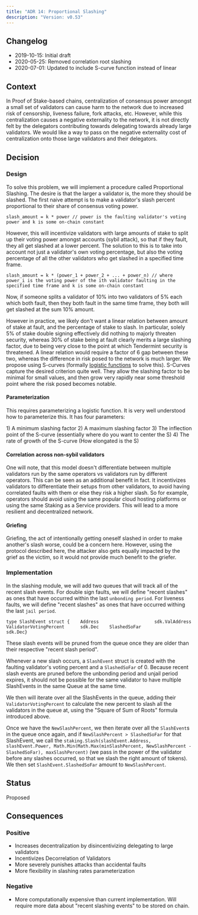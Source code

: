 ```yaml
---
title: "ADR 14: Proportional Slashing"
description: "Version: v0.53"
---
```


## Changelog[​](#changelog "Direct link to Changelog")

* 2019-10-15: Initial draft
* 2020-05-25: Removed correlation root slashing
* 2020-07-01: Updated to include S-curve function instead of linear

## Context[​](#context "Direct link to Context")

In Proof of Stake-based chains, centralization of consensus power amongst a small set of validators can cause harm to the network due to increased risk of censorship, liveness failure, fork attacks, etc. However, while this centralization causes a negative externality to the network, it is not directly felt by the delegators contributing towards delegating towards already large validators. We would like a way to pass on the negative externality cost of centralization onto those large validators and their delegators.

## Decision[​](#decision "Direct link to Decision")

### Design[​](#design "Direct link to Design")

To solve this problem, we will implement a procedure called Proportional Slashing. The desire is that the larger a validator is, the more they should be slashed. The first naive attempt is to make a validator's slash percent proportional to their share of consensus voting power.

```
slash_amount = k * power // power is the faulting validator's voting power and k is some on-chain constant
```

However, this will incentivize validators with large amounts of stake to split up their voting power amongst accounts (sybil attack), so that if they fault, they all get slashed at a lower percent. The solution to this is to take into account not just a validator's own voting percentage, but also the voting percentage of all the other validators who get slashed in a specified time frame.

```
slash_amount = k * (power_1 + power_2 + ... + power_n) // where power_i is the voting power of the ith validator faulting in the specified time frame and k is some on-chain constant
```

Now, if someone splits a validator of 10% into two validators of 5% each which both fault, then they both fault in the same time frame, they both will get slashed at the sum 10% amount.

However in practice, we likely don't want a linear relation between amount of stake at fault, and the percentage of stake to slash. In particular, solely 5% of stake double signing effectively did nothing to majorly threaten security, whereas 30% of stake being at fault clearly merits a large slashing factor, due to being very close to the point at which Tendermint security is threatened. A linear relation would require a factor of 6 gap between these two, whereas the difference in risk posed to the network is much larger. We propose using S-curves (formally [logistic functions](https://en.wikipedia.org/wiki/Logistic_function) to solve this). S-Curves capture the desired criterion quite well. They allow the slashing factor to be minimal for small values, and then grow very rapidly near some threshold point where the risk posed becomes notable.

#### Parameterization[​](#parameterization "Direct link to Parameterization")

This requires parameterizing a logistic function. It is very well understood how to parameterize this. It has four parameters:

1\) A minimum slashing factor 2) A maximum slashing factor 3) The inflection point of the S-curve (essentially where do you want to center the S) 4) The rate of growth of the S-curve (How elongated is the S)

#### Correlation across non-sybil validators[​](#correlation-across-non-sybil-validators "Direct link to Correlation across non-sybil validators")

One will note, that this model doesn't differentiate between multiple validators run by the same operators vs validators run by different operators. This can be seen as an additional benefit in fact. It incentivizes validators to differentiate their setups from other validators, to avoid having correlated faults with them or else they risk a higher slash. So for example, operators should avoid using the same popular cloud hosting platforms or using the same Staking as a Service providers. This will lead to a more resilient and decentralized network.

#### Griefing[​](#griefing "Direct link to Griefing")

Griefing, the act of intentionally getting oneself slashed in order to make another's slash worse, could be a concern here. However, using the protocol described here, the attacker also gets equally impacted by the grief as the victim, so it would not provide much benefit to the griefer.

### Implementation[​](#implementation "Direct link to Implementation")

In the slashing module, we will add two queues that will track all of the recent slash events. For double sign faults, we will define "recent slashes" as ones that have occurred within the last `unbonding period`. For liveness faults, we will define "recent slashes" as ones that have occurred withing the last `jail period`.

```
type SlashEvent struct {    Address                     sdk.ValAddress    ValidatorVotingPercent      sdk.Dec    SlashedSoFar                sdk.Dec}
```

These slash events will be pruned from the queue once they are older than their respective "recent slash period".

Whenever a new slash occurs, a `SlashEvent` struct is created with the faulting validator's voting percent and a `SlashedSoFar` of 0. Because recent slash events are pruned before the unbonding period and unjail period expires, it should not be possible for the same validator to have multiple SlashEvents in the same Queue at the same time.

We then will iterate over all the SlashEvents in the queue, adding their `ValidatorVotingPercent` to calculate the new percent to slash all the validators in the queue at, using the "Square of Sum of Roots" formula introduced above.

Once we have the `NewSlashPercent`, we then iterate over all the `SlashEvent`s in the queue once again, and if `NewSlashPercent > SlashedSoFar` for that SlashEvent, we call the `staking.Slash(slashEvent.Address, slashEvent.Power, Math.Min(Math.Max(minSlashPercent, NewSlashPercent - SlashedSoFar), maxSlashPercent)` (we pass in the power of the validator before any slashes occurred, so that we slash the right amount of tokens). We then set `SlashEvent.SlashedSoFar` amount to `NewSlashPercent`.

## Status[​](#status "Direct link to Status")

Proposed

## Consequences[​](#consequences "Direct link to Consequences")

### Positive[​](#positive "Direct link to Positive")

* Increases decentralization by disincentivizing delegating to large validators
* Incentivizes Decorrelation of Validators
* More severely punishes attacks than accidental faults
* More flexibility in slashing rates parameterization

### Negative[​](#negative "Direct link to Negative")

* More computationally expensive than current implementation. Will require more data about "recent slashing events" to be stored on chain.
